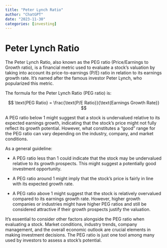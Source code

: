 ```yaml
---
title: "Peter Lynch Ratio"
author: "ChatGPT"
date: "2023-11-30"
categories: [investing]
---
```


# Peter Lynch Ratio

The Peter Lynch Ratio, also known as the PEG ratio (Price/Earnings to Growth ratio), is a financial metric used to evaluate a stock's valuation by taking into account its price-to-earnings (P/E) ratio in relation to its earnings growth rate. It's named after the famous investor Peter Lynch, who popularized this metric.

The formula for the Peter Lynch Ratio (PEG ratio) is:

$$ \text{PEG Ratio} = \frac{\text{P/E Ratio}}{\text{Earnings Growth Rate}} $$

A PEG ratio below 1 might suggest that a stock is undervalued relative to its expected earnings growth, indicating that the stock's price might not fully reflect its growth potential. However, what constitutes a "good" range for the PEG ratio can vary depending on the industry, company, and market conditions.

As a general guideline:

- A PEG ratio less than 1 could indicate that the stock may be undervalued relative to its growth prospects. This might suggest a potentially good investment opportunity.

- A PEG ratio around 1 might imply that the stock's price is fairly in line with its expected growth rate.

- A PEG ratio above 1 might suggest that the stock is relatively overvalued compared to its earnings growth rate. However, higher growth companies or industries might have higher PEG ratios and still be considered attractive if their growth prospects justify the valuation.

It's essential to consider other factors alongside the PEG ratio when evaluating a stock. Market conditions, industry trends, company management, and the overall economic outlook are crucial elements in making investment decisions. The PEG ratio is just one tool among many used by investors to assess a stock's potential.